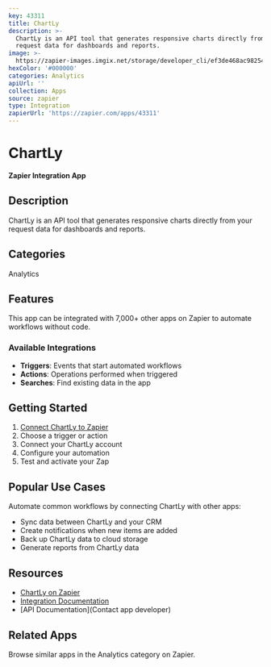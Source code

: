 ```yaml
---
key: 43311
title: ChartLy
description: >-
  ChartLy is an API tool that generates responsive charts directly from your
  request data for dashboards and reports.
image: >-
  https://zapier-images.imgix.net/storage/developer_cli/ef3de468ac982544677ef915c5427e8e.png?auto=format%2Ccompress&ixlib=python-3.0.0&q=50
hexColor: '#000000'
categories: Analytics
apiUrl: ''
collection: Apps
source: zapier
type: Integration
zapierUrl: 'https://zapier.com/apps/43311'
---
```

# ChartLy

**Zapier Integration App**

## Description

ChartLy is an API tool that generates responsive charts directly from your request data for dashboards and reports.

## Categories

Analytics

## Features

This app can be integrated with 7,000+ other apps on Zapier to automate workflows without code.

### Available Integrations

- **Triggers**: Events that start automated workflows
- **Actions**: Operations performed when triggered
- **Searches**: Find existing data in the app

## Getting Started

1. [Connect ChartLy to Zapier](https://zapier.com/apps/43311)
2. Choose a trigger or action
3. Connect your ChartLy account
4. Configure your automation
5. Test and activate your Zap

## Popular Use Cases

Automate common workflows by connecting ChartLy with other apps:

- Sync data between ChartLy and your CRM
- Create notifications when new items are added
- Back up ChartLy data to cloud storage
- Generate reports from ChartLy data

## Resources

- [ChartLy on Zapier](https://zapier.com/apps/43311)
- [Integration Documentation](https://zapier.com/apps/43311/integrations)
- [API Documentation](Contact app developer)

## Related Apps

Browse similar apps in the Analytics category on Zapier.
